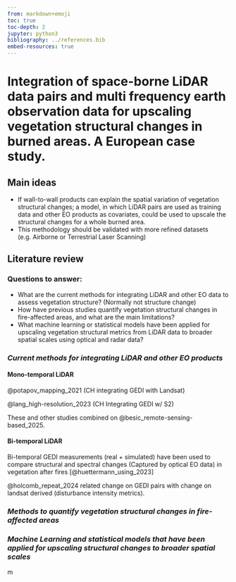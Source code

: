```yaml
---
from: markdown+emoji
toc: true
toc-depth: 2
jupyter: python3
bibliography: ../references.bib
embed-resources: true
---
```


# Integration of space-borne LiDAR data pairs and multi frequency earth observation data for upscaling vegetation structural changes in burned areas. A European case study.

## Main ideas

-  If wall-to-wall products can explain the spatial variation of vegetation structural changes; a model, in which LiDAR pairs are used as training data and other EO products as covariates, could be used to upscale the structural changes for a whole burned area.
-  This methodology should be validated with more refined datasets (e.g. Airborne or Terrestrial Laser Scanning)

## Literature review

### Questions to answer:

- What are the current methods for integrating LiDAR and other EO data to assess vegetation structure? (Normally not structure change)
- How have previous studies quantify vegetation structural changes in fire-affected areas, and what are the main limitations?
- What machine learning or statistical models have been applied for upscaling vegetation structural metrics from LiDAR data to broader spatial scales using optical and radar data?

### ***Current methods for integrating LiDAR and other EO products***

#### Mono-temporal LiDAR

@potapov_mapping_2021 (CH integrating GEDI with Landsat)

@lang_high-resolution_2023 (CH Integrating GEDI w/ S2)

These and other studies combined on @besic_remote-sensing-based_2025.

#### Bi-temporal LiDAR

Bi-temporal GEDI measurements (real + simulated) have been used to compare structural and spectral changes (Captured by optical EO data) in vegetation after fires [@huettermann_using_2023]

@holcomb_repeat_2024 related change on GEDI pairs with change on landsat derived (disturbance intensity metrics).

### ***Methods to quantify vegetation structural changes in fire-affected areas***


### ***Machine Learning and statistical models that have been applied for upscaling structural changes to broader spatial scales***

m